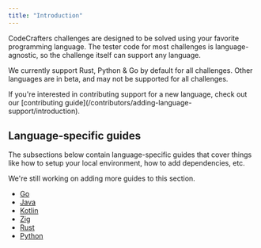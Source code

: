 ```yaml
---
title: "Introduction"
---
```


CodeCrafters challenges are designed to be solved using your favorite programming language. The tester code for most challenges is
language-agnostic, so the challenge itself can support any language.

We currently support Rust, Python & Go by default for all challenges. Other languages are in beta, and may not be supported for all challenges.

<Info>
  If you're interested in contributing support for a new language, check out our
  [contributing guide](/contributors/adding-language-support/introduction).
</Info>

## Language-specific guides

The subsections below contain language-specific guides that cover things like how to setup your local environment, how to add dependencies, etc.

<Note>We're still working on adding more guides to this section.</Note>

- [Go](/challenges/language-support/go)
- [Java](/challenges/language-support/java)
- [Kotlin](/challenges/language-support/kotlin)
- [Zig](/challenges/language-support/zig)
- [Rust](/challenges/language-support/rust)
- [Python](/challenges/language-support/python)
